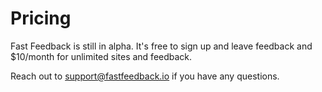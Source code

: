 

# Pricing

Fast Feedback is still in alpha. It's free to sign up and leave feedback
and \$10/month for unlimited sites and feedback.

Reach out to support@fastfeedback.io if you have any questions.
